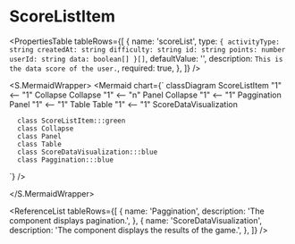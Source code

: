 

<Meta title="ApplicationModel/Components/Pages/AdminPage/UserResults/ScoreListItem/docs" />

# ScoreListItem

<ComponentInfoTable
  name="ScoreListItem"
  description="The component displays pagination."
  source="components/pages/admin-pages/user-results/score-list-item"
/>

<PropertiesTable
  tableRows={[
    {
      name: 'scoreList',
      type: `{
          activityType: string
          createdAt: string
          difficulty: string
          id: string
          points: number
          userId: string
          data: boolean[]
      }[]`,
      defaultValue: '',
      description: `This is the data score of the user.`,
      required: true,
    },
  ]}
/>

<S.MermaidWrapper>
<Mermaid
  chart={`
     classDiagram
      ScoreListItem "1" <-- "1" Collapse
      Collapse "1" <-- "n" Panel
      Collapse "1" <-- "1" Paggination
      Panel "1" <-- "1" Table
      Table "1" <-- "1" ScoreDataVisualization

      class ScoreListItem:::green
      class Collapse
      class Panel
      class Table
      class ScoreDataVisualization:::blue
      class Paggination:::blue

`}
/>

</S.MermaidWrapper>

<ReferenceList
  tableRows={[
    {
      name: 'Paggination',
      description: 'The component displays pagination.',
    },
    {
      name: 'ScoreDataVisualization',
      description: 'The component displays the results of the game.',
    },
  ]}
/>
